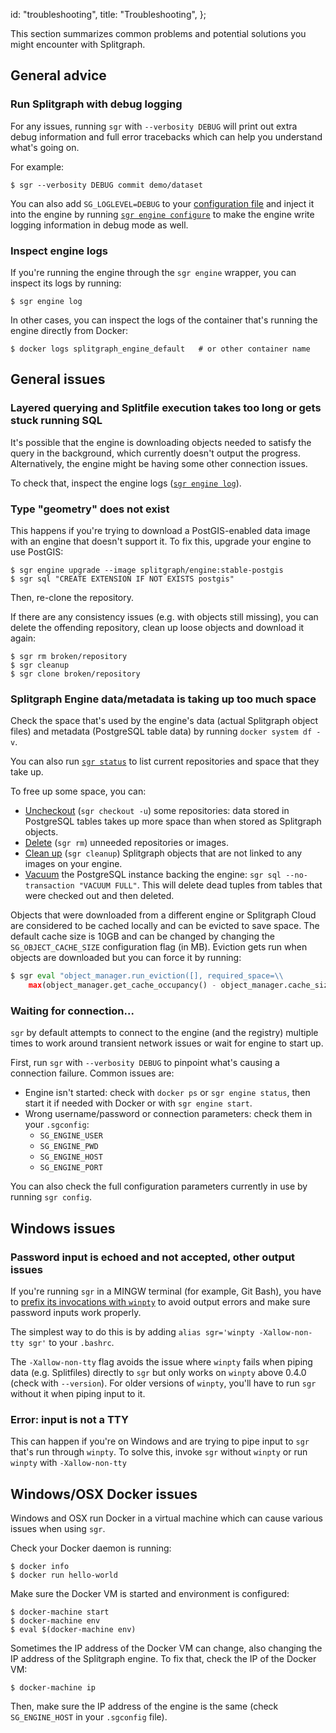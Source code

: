   id: "troubleshooting",
  title: "Troubleshooting",
};

This section summarizes common problems and potential solutions you might encounter with Splitgraph.

## General advice

### Run Splitgraph with debug logging

For any issues, running `sgr` with `--verbosity DEBUG` will print out extra debug information and full error tracebacks
which can help you understand what's going on.

For example:

```
$ sgr --verbosity DEBUG commit demo/dataset
```

You can also add `SG_LOGLEVEL=DEBUG` to your [configuration file](../configuration/introduction) and inject it into the engine
by running [`sgr engine configure`](../sgr/engine-management/engine-configure) to make the engine write logging information in debug mode as well.

### Inspect engine logs

If you're running the engine through the `sgr engine` wrapper, you can inspect its logs by running:

```shell-session
$ sgr engine log
```

In other cases, you can inspect the logs of the container that's running the engine directly from Docker:

```shell-session
$ docker logs splitgraph_engine_default   # or other container name
```

## General issues

### Layered querying and Splitfile execution takes too long or gets stuck running SQL

It's possible that the engine is downloading objects needed to satisfy the query in the background,
which currently doesn't output the progress. Alternatively, the engine might be having some
other connection issues.

To check that, inspect the engine logs ([`sgr engine log`](../sgr/engine-management/engine-log)).

### Type "geometry" does not exist

This happens if you're trying to download a PostGIS-enabled data image with an engine that
doesn't support it. To fix this, upgrade your engine to use PostGIS:

```shell-session
$ sgr engine upgrade --image splitgraph/engine:stable-postgis
$ sgr sql "CREATE EXTENSION IF NOT EXISTS postgis"
```

Then, re-clone the repository.

If there are any consistency issues (e.g. with objects still missing), you can delete the
offending repository, clean up loose objects and download it again:

```shell-session
$ sgr rm broken/repository
$ sgr cleanup
$ sgr clone broken/repository
```

### Splitgraph Engine data/metadata is taking up too much space

Check the space that's used by the engine's data (actual Splitgraph object files) and
metadata (PostgreSQL table data) by running `docker system df -v`.

You can also run [`sgr status`](../sgr/image-information/status) to list current repositories and space that they take up.

To free up some space, you can:

  * [Uncheckout](../sgr/image-management-creation/checkout) (`sgr checkout -u`) some repositories: data stored in PostgreSQL tables takes up
    more space than when stored as Splitgraph objects.
  * [Delete](../sgr/miscellaneous/rm) (`sgr rm`) unneeded repositories or images.
  * [Clean up](../sgr/miscellaneous/cleanup) (`sgr cleanup`) Splitgraph objects that are not linked to any images on your engine.
  * [Vacuum](https://www.postgresql.org/docs/current/sql-vacuum.html) the PostgreSQL instance backing the engine: `sgr sql --no-transaction "VACUUM FULL"`. This will delete dead tuples from tables that were checked out and then deleted.

Objects that were downloaded from a different engine or Splitgraph Cloud are considered to be
cached locally and can be evicted to save space. The default cache size is 10GB and can be
changed by changing the `SG_OBJECT_CACHE_SIZE` configuration flag (in MB). Eviction gets run when
objects are downloaded but you can force it by running:

```python
$ sgr eval "object_manager.run_eviction([], required_space=\\
    max(object_manager.get_cache_occupancy() - object_manager.cache_size, 0))"
```

### Waiting for connection...

`sgr` by default attempts to connect to the engine (and the registry) multiple times to
work around transient network issues or wait for engine to start up.

First, run `sgr` with `--verbosity DEBUG` to pinpoint what's causing a connection failure. Common
issues are:

  * Engine isn't started: check with `docker ps` or `sgr engine status`, then start it if needed
    with Docker or with `sgr engine start`.
  * Wrong username/password or connection parameters: check them in your `.sgconfig`:
     * `SG_ENGINE_USER`
     * `SG_ENGINE_PWD`
     * `SG_ENGINE_HOST`
     * `SG_ENGINE_PORT`

You can also check the full configuration parameters currently in use by running `sgr config`.

## Windows issues

### Password input is echoed and not accepted, other output issues

If you're running `sgr` in a MINGW terminal (for example, Git Bash), you have to [prefix its invocations with `winpty`](https://stackoverflow.com/questions/32597209/python-not-working-in-the-command-line-of-git-bash/32599341#32599341) to avoid output errors and make sure password inputs work properly.

The simplest way to do this is by adding `alias sgr='winpty -Xallow-non-tty sgr'` to your `.bashrc`.

The `-Xallow-non-tty` flag avoids the issue where `winpty` fails when piping data (e.g. Splitfiles)
directly to `sgr` but only works on `winpty` above 0.4.0 (check with `--version`). For older
versions of `winpty`, you'll have to run `sgr` without it when piping input to it.

### Error: input is not a TTY

This can happen if you're on Windows and are trying to pipe input to `sgr` that's run through
`winpty`. To solve this, invoke `sgr` without `winpty` or run `winpty` with `-Xallow-non-tty`

## Windows/OSX Docker issues

Windows and OSX run Docker in a virtual machine which can cause various issues when using `sgr`.

Check your Docker daemon is running:

```shell-session
$ docker info
$ docker run hello-world
```

Make sure the Docker VM is started and environment is configured:

```shell-session
$ docker-machine start
$ docker-machine env
$ eval $(docker-machine env)
```

Sometimes the IP address of the Docker VM can change, also changing the IP address of the Splitgraph
engine. To fix that, check the IP of the Docker VM:

```shell-session
$ docker-machine ip
```

Then, make sure the IP address of the engine is the same (check `SG_ENGINE_HOST` in your `.sgconfig` file).
